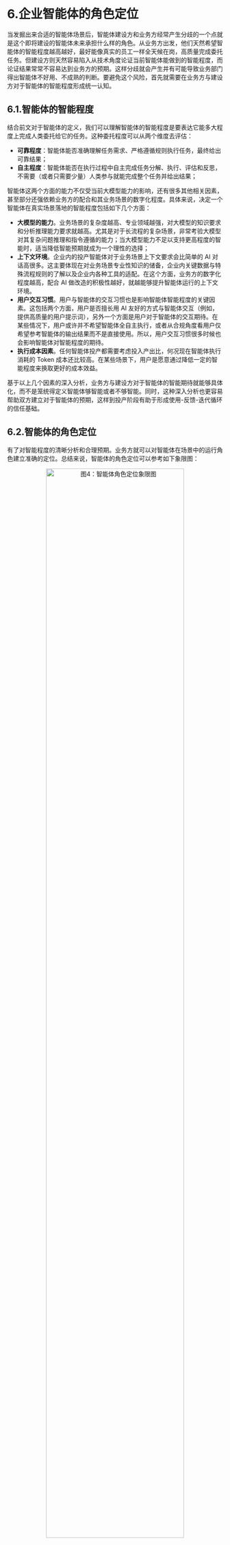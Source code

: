 # 6.企业智能体的角色定位
当发掘出来合适的智能体场景后，智能体建设方和业务方经常产生分歧的一个点就是这个即将建设的智能体未来承担什么样的角色。从业务方出发，他们天然希望智能体的智能程度越高越好，最好能像真实的员工一样全天候在岗，高质量完成委托任务。但建设方则天然容易陷入从技术角度论证当前智能体能做到的智能程度，而论证结果常常不容易达到业务方的预期。这样分歧就会产生并有可能导致业务部门得出智能体不好用、不成熟的判断。要避免这个风险，首先就需要在业务方与建设方对于智能体的智能程度形成统一认知。
## 6.1.智能体的智能程度
结合前文对于智能体的定义，我们可以理解智能体的智能程度是要表达它能多大程度上完成人类委托给它的任务。这种委托程度可以从两个维度去评估：
- **可靠程度**：智能体能否准确理解任务需求、严格遵循规则执行任务，最终给出可靠结果；
- **自主程度**：智能体能否在执行过程中自主完成任务分解、执行、评估和反思，不需要（或者只需要少量）人类参与就能完成整个任务并给出结果；

智能体这两个方面的能力不仅受当前大模型能力的影响，还有很多其他相关因素，甚至部分还强依赖业务方的配合和其业务场景的数字化程度。具体来说，决定一个智能体在真实场景落地的智能程度包括如下几个方面：

- **大模型的能力**。业务场景的复杂度越高、专业领域越强，对大模型的知识要求和分析推理能力要求就越高。尤其是对于长流程的复杂场景，非常考验大模型对其复杂问题推理和指令遵循的能力；当大模型能力不足以支持更高程度的智能时，适当降低智能预期就成为一个理性的选择；
- **上下文环境**。企业内的投产智能体对于业务场景上下文要求会比简单的 AI 对话高很多。这主要体现在对业务场景专业性知识的储备，企业内关键数据与特殊流程规则的了解以及企业内各种工具的适配。在这个方面，业务方的数字化程度越高，配合 AI 做改造的积极性越好，就越能够提升智能体运行的上下文环境。
- **用户交互习惯**。用户与智能体的交互习惯也是影响智能体智能程度的关键因素。这包括两个方面，用户是否擅长用 AI 友好的方式与智能体交互（例如，提供高质量的用户提示词），另外一个方面是用户对于智能体的交互期待。在某些情况下，用户或许并不希望智能体全自主执行，或者从合规角度看用户仅希望参考智能体的输出结果而不是直接使用。所以，用户交互习惯很多时候也会影响智能体对智能程度的期待。
- **执行成本因素**。任何智能体投产都需要考虑投入产出比，何况现在智能体执行消耗的 Token 成本还比较高。在某些场景下，用户是愿意通过降低一定的智能程度来换取更好的成本效益。

基于以上几个因素的深入分析，业务方与建设方对于智能体的智能期待就能够具体化，而不是笼统得定义智能体够智能或者不够智能。同时，这种深入分析也更容易帮助双方建立对于智能体的预期，这样到投产阶段有助于形成使用-反馈-迭代循环的信任基础。

## 6.2.智能体的角色定位
有了对智能程度的清晰分析和合理预期。业务方就可以对智能体在场景中的运行角色建立准确的定位。总结来说，智能体的角色定位可以参考如下象限图：

<div align="center">
  <img 
    src="../public/whitepaper/图4：智能体角色定位象限图.png" 
    alt="图4：智能体角色定位象限图" 
    title="图4：智能体角色定位象限图" 
    style="width: 80%;" 
  />
  <p>图 4 ：智能体角色定位象限图</p>
</div>

- **委托角色**：这是智能程度比较高的智能体。在具体业务场景中可以考虑将相关任务委托给智能体完成。当然，委托程度可以是一个逐步提升的过程。
- **辅助角色**：这类智能体擅长给出准确结果，但是因为模型能力或者上下文环境等原因还无法做到自主交付结果。所以，由它辅助人来完成任务是最合适的。这种角色有一个典型的交互模式，即人把任务交给智能体，由智能体给出准确决策和执行建议，但是最后需要人来手动按照智能体的建议完成执行。
- **调研角色**：这类智能体自主化执行能力强，但对于给出的结果由于缺乏校验机制，缺少高质量数据来源、进行总结推理形成可执行建议困难等原因无法直接使用。所以，这类角色智能体特别适合帮助人去广泛收集信息，做问题初步调研，并最终由人基于智能体输出结果做二次加工和确认，形成行动方案和结论。
- **无效角色**：落入这个区域的智能程度说明当前业务场景的智能体构建条件还不具备，不应该纳入当前构建范围之内。

当然，智能体角色定位是一个持续迭代的过程。由于各自内部或者外部条件的持续变化，业务方和建设方需要经常共同重新检视当前智能体的角色定位是否仍然有效，是否可以进一步提升角色定位。尤其是在当前大模型能力在快速成长，各种智能体生态技术持续成熟的当下，这种检视工作需要较高频率进行。

